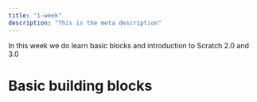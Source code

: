 ```yaml
---
title: "1-week"
description: "This is the meta description"
---
```


In this week we do learn basic blocks and introduction to Scratch 2.0 and 3.0

# Basic building blocks
